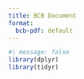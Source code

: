 ```yaml
---
title: BCB Document
format:
  bcb-pdf: default
---
```


```r
#| message: false
library(dplyr)
library(tidyr)
```



